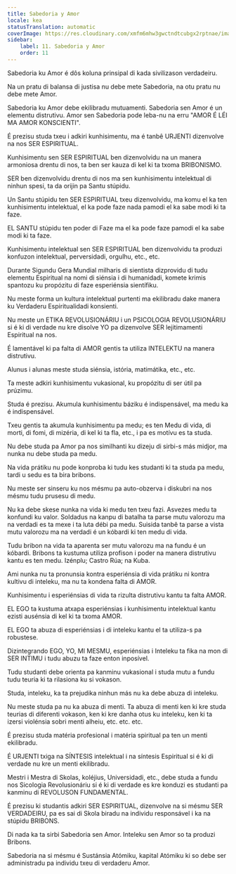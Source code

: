 ```yaml
---
title: Sabedoria y Amor
locale: kea
statusTranslation: automatic
coverImage: https://res.cloudinary.com/xmfm6mhw3gwctndtcubgx2rptnae/image/upload/v1740337243/small_cover_educacion_fundamental_a051170f1c.webp
sidebar:
    label: 11. Sabedoria y Amor
    order: 11
---
```

Sabedoria ku Amor é dôs koluna prinsipal di kada sivilizason verdadeiru.

Na un pratu di balansa di justisa nu debe mete Sabedoria, na otu pratu nu debe mete Amor.

Sabedoria ku Amor debe ekilibradu mutuamenti. Sabedoria sen Amor é un elementu distrutivu. Amor sen Sabedoria pode leba-nu na erru "AMOR É LÉI MA AMOR KONSCIENTI".

É prezisu studa txeu i adkiri kunhisimentu, ma é tanbê URJENTI dizenvolve na nos SER ESPIRITUAL.

Kunhisimentu sen SER ESPIRITUAL ben dizenvolvidu na un manera armoniosa drentu di nos, ta ben ser kauza di kel ki ta txoma BRIBONISMO.

SER ben dizenvolvidu drentu di nos ma sen kunhisimentu intelektual di ninhun spesi, ta da orijin pa Santu stúpidu.

Un Santu stúpidu ten SER ESPIRITUAL txeu dizenvolvidu, ma komu el ka ten kunhisimentu intelektual, el ka pode faze nada pamodi el ka sabe modi ki ta faze.

EL SANTU stúpidu ten poder di Faze ma el ka pode faze pamodi el ka sabe modi ki ta faze.

Kunhisimentu intelektual sen SER ESPIRITUAL ben dizenvolvidu ta produzi konfuzon intelektual, perversidadi, orgulhu, etc., etc.

Durante Sigundu Gera Mundial milharis di sientista dizprovidu di tudu elementu Espiritual na nomi di siénsia i di humanidadi, komete krimis spantozu ku propózitu di faze esperiénsia sientífiku.

Nu meste forma un kultura intelektual purtenti ma ekilibradu dake manera ku Verdaderu Espiritualidadi konsienti.

Nu meste un ETIKA REVOLUSIONÁRIU i un PSICOLOGIA REVOLUSIONÁRIU si é ki di verdade nu kre disolve YO pa dizenvolve SER lejitimamenti Espiritual na nos.

É lamentável ki pa falta di AMOR gentis ta utiliza INTELEKTU na manera distrutivu.

Alunus i alunas meste studa siénsia, istória, matimátika, etc., etc.

Ta meste adkiri kunhisimentu vukasional, ku propózitu di ser útil pa prúzimu.

Studa é prezisu. Akumula kunhisimentu báziku é indispensável, ma medu ka é indispensável.

Txeu gentis ta akumula kunhisimentu pa medu; es ten Medu di vida, di morti, di fomi, di mizéria, di kel ki ta fla, etc., i pa es motívu es ta studa.

Nu debe studa pa Amor pa nos similhanti ku dizeju di sirbi-s más midjor, ma nunka nu debe studa pa medu.

Na vida prátiku nu pode konproba ki tudu kes studanti ki ta studa pa medu, tardi u sedu es ta bira bribons.

Nu meste ser sinseru ku nos mésmu pa auto-obzerva i diskubri na nos mésmu tudu prusesu di medu.

Nu ka debe skese nunka na vida ki medu ten txeu fazi. Asvezes medu ta konfundi ku valor. Soldadus na kanpu di batalha ta parse mutu valorozu ma na verdadi es ta mexe i ta luta débi pa medu. Suisida tanbê ta parse a vista mutu valorozu ma na verdadi é un kóbardi ki ten medu di vida.

Tudu bribon na vida ta aparenta ser mutu valorozu ma na fundu é un kóbardi. Bribons ta kustuma utiliza profison i poder na manera distrutivu kantu es ten medu. Izénplu; Castro Rúa; na Kuba.

Ami nunka nu ta pronunsia kontra esperiénsia di vida prátiku ni kontra kultivu di inteleku, ma nu ta kondena falta di AMOR.

Kunhisimentu i esperiénsias di vida ta rizulta distrutivu kantu ta falta AMOR.

EL EGO ta kustuma atxapa esperiénsias i kunhisimentu intelektual kantu ezisti ausénsia di kel ki ta txoma AMOR.

EL EGO ta abuza di esperiénsias i di inteleku kantu el ta utiliza-s pa robustese.

Dizintegrando EGO, YO, MI MESMU, esperiénsias i Inteleku ta fika na mon di SER INTIMU i tudu abuzu ta faze enton inposível.

Tudu studanti debe orienta pa kanminu vukasional i studa mutu a fundu tudu teuria ki ta rilasiona ku si vokason.

Studa, inteleku, ka ta prejudika ninhun más nu ka debe abuza di inteleku.

Nu meste studa pa nu ka abuza di menti. Ta abuza di menti ken ki kre studa teurias di diferenti vokason, ken ki kre danha otus ku inteleku, ken ki ta izersi violénsia sobri menti alheiu, etc. etc. etc.

É prezisu studa matéria profesional i matéria spiritual pa ten un menti ekilibradu.

É URJENTI txiga na SÍNTESIS intelektual i na síntesis Espiritual si é ki di verdade nu kre un menti ekilibradu.

Mestri i Mestra di Skolas, koléjius, Universidadi, etc., debe studa a fundu nos Sicologia Revolusionáriu si é ki di verdade es kre konduzi es studanti pa kanminu di REVOLUSON FUNDAMENTAL.

É prezisu ki studantis adkiri SER ESPIRITUAL, dizenvolve na si mésmu SER VERDADEIRU, pa es sai di Skola biradu na individu responsável i ka na stúpidu BRIBONS.

Di nada ka ta sirbi Sabedoria sen Amor. Inteleku sen Amor so ta produzi Bribons.

Sabedoria na si mésmu é Sustánsia Atómiku, kapital Atómiku ki so debe ser administradu pa individu txeu di verdaderu Amor.

